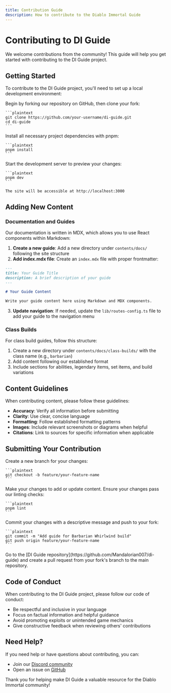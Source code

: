 ```yaml
---
title: Contribution Guide
description: How to contribute to the Diablo Immortal Guide
---
```


# Contributing to DI Guide

We welcome contributions from the community! This guide will help you get started with contributing to the DI Guide project.

## Getting Started

To contribute to the DI Guide project, you'll need to set up a local development environment:

<Stepper>
  <StepperItem title="Step 1: Fork and Clone the Repository">
    Begin by forking our repository on GitHub, then clone your fork:

    ```plaintext
    git clone https://github.com/your-username/di-guide.git
    cd di-guide
    ```
  </StepperItem>

  <StepperItem title="Step 2: Install Dependencies">
    Install all necessary project dependencies with pnpm:

    ```plaintext
    pnpm install
    ```
  </StepperItem>

  <StepperItem title="Step 3: Run the Development Server">
    Start the development server to preview your changes:

    ```plaintext
    pnpm dev
    ```
    
    The site will be accessible at http://localhost:3000
  </StepperItem>
</Stepper>

## Adding New Content

### Documentation and Guides

Our documentation is written in MDX, which allows you to use React components within Markdown:

1. **Create a new guide**: Add a new directory under `contents/docs/` following the site structure
2. **Add index.mdx file**: Create an `index.mdx` file with proper frontmatter:

```markdown
---
title: Your Guide Title
description: A brief description of your guide
---

# Your Guide Content

Write your guide content here using Markdown and MDX components.
```

3. **Update navigation**: If needed, update the `lib/routes-config.ts` file to add your guide to the navigation menu

### Class Builds

For class build guides, follow this structure:

1. Create a new directory under `contents/docs/class-builds/` with the class name (e.g., `barbarian`)
2. Add content following our established format
3. Include sections for abilities, legendary items, set items, and build variations

## Content Guidelines

When contributing content, please follow these guidelines:

- **Accuracy**: Verify all information before submitting
- **Clarity**: Use clear, concise language
- **Formatting**: Follow established formatting patterns
- **Images**: Include relevant screenshots or diagrams when helpful
- **Citations**: Link to sources for specific information when applicable

## Submitting Your Contribution

<Stepper>
  <StepperItem title="Step 1: Create a Branch">
    Create a new branch for your changes:

    ```plaintext
    git checkout -b feature/your-feature-name
    ```
  </StepperItem>

  <StepperItem title="Step 2: Make Changes">
    Make your changes to add or update content.
  </StepperItem>

  <StepperItem title="Step 3: Run Lint">
    Ensure your changes pass our linting checks:

    ```plaintext
    pnpm lint
    ```
  </StepperItem>

  <StepperItem title="Step 4: Commit and Push">
    Commit your changes with a descriptive message and push to your fork:

    ```plaintext
    git commit -m "Add guide for Barbarian Whirlwind build"
    git push origin feature/your-feature-name
    ```
  </StepperItem>

  <StepperItem title="Step 5: Create Pull Request">
    Go to the [DI Guide repository](https://github.com/Mandalorian007/di-guide) and create a pull request from your fork's branch to the main repository.
  </StepperItem>
</Stepper>

## Code of Conduct

When contributing to the DI Guide project, please follow our code of conduct:

- Be respectful and inclusive in your language
- Focus on factual information and helpful guidance
- Avoid promoting exploits or unintended game mechanics
- Give constructive feedback when reviewing others' contributions

## Need Help?

If you need help or have questions about contributing, you can:

- Join our [Discord community](https://discord.gg/thunderclap)
- Open an issue on [GitHub](https://github.com/Mandalorian007/di-guide/issues)

Thank you for helping make DI Guide a valuable resource for the Diablo Immortal community!